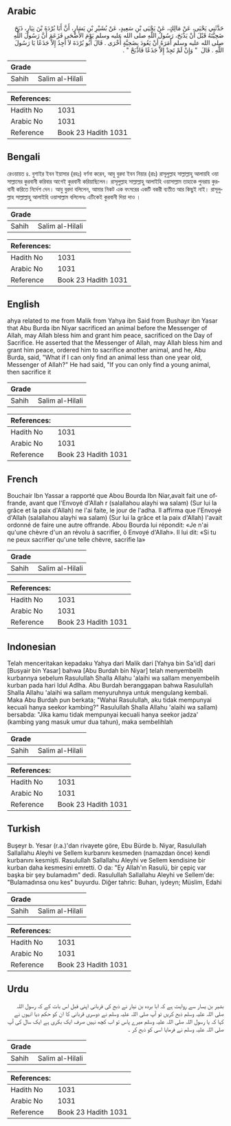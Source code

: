 ## Arabic


<div dir="rtl" lang="ar" style={{fontSize:'larger',backgroundColor:'#f8f9fa',padding:20}}>
حَدَّثَنِي يَحْيَى، عَنْ مَالِكٍ، عَنْ يَحْيَى بْنِ سَعِيدٍ، عَنْ بُشَيْرِ بْنِ يَسَارٍ، أَنَّ أَبَا بُرْدَةَ بْنَ نِيَارٍ، ذَبَحَ ضَحِيَّتَهُ قَبْلَ أَنْ يَذْبَحَ، رَسُولُ اللَّهِ صلى الله عليه وسلم يَوْمَ الأَضْحَى فَزَعَمَ أَنَّ رَسُولَ اللَّهِ صلى الله عليه وسلم أَمَرَهُ أَنْ يَعُودَ بِضَحِيَّةٍ أُخْرَى ‏.‏ قَالَ أَبُو بُرْدَةَ لاَ أَجِدُ إِلاَّ جَذَعًا يَا رَسُولَ اللَّهِ ‏.‏ قَالَ ‏ "‏ وَإِنْ لَمْ تَجِدْ إِلاَّ جَذَعًا فَاذْبَحْ ‏"‏ ‏.‏
</div>
<div style={{backgroundColor:'#f8f9fa',padding:20, marginBottom: 10}}><table> <thead> <tr> <th>Grade</th> <th></th> </tr> </thead> <tbody> <tr><td>Sahih</td><td>Salim al-Hilali</td></tr></tbody></table><table> <thead> <tr> <th>References:</th> <th></th> </tr> </thead> <tbody><tr><td>Hadith No</td><td>1031</td></tr><tr><td>Arabic No</td><td>1031</td></tr><tr><td>Reference</td><td>Book 23 Hadith 1031</td></tr></tbody></table></div>

## Bengali


<div dir="ltr" lang="bn" style={{fontSize:'larger',backgroundColor:'#f8f9fa',padding:20}}>
রেওয়ায়ত ৪. বুশাইর ইবন ইয়াসার (রহঃ) বর্ণনা করেন, আবু বুরদা ইবন নিয়ার (রাঃ) রাসূলুল্লাহ সাল্লাল্লাহু আলায়হি ওয়া সাল্লামের কুরবানী করিবার আগেই কুরবানী করিয়াছিলেন। রাসূলুল্লাহ সাল্লাল্লাহু আলাইহি ওয়াসাল্লাম তাহাকে পুনরায় কুরবানী করিতে নির্দেশ দেন। আবু বুরদা বলিলেন, আমার নিকট এক বৎসরের একটি বকরী ব্যতীত আর কিছুই নাই। রাসূলুল্লাহ সাল্লাল্লাহু আলাইহি ওয়াসাল্লাম বলিলেনঃ এটিকেই কুরবানী দিয়া দাও ।
</div>
<div style={{backgroundColor:'#f8f9fa',padding:20, marginBottom: 10}}><table> <thead> <tr> <th>Grade</th> <th></th> </tr> </thead> <tbody> <tr><td>Sahih</td><td>Salim al-Hilali</td></tr></tbody></table><table> <thead> <tr> <th>References:</th> <th></th> </tr> </thead> <tbody><tr><td>Hadith No</td><td>1031</td></tr><tr><td>Arabic No</td><td>1031</td></tr><tr><td>Reference</td><td>Book 23 Hadith 1031</td></tr></tbody></table></div>

## English


<div dir="ltr" lang="en" style={{fontSize:'larger',backgroundColor:'#f8f9fa',padding:20}}>
ahya related to me from Malik from Yahya ibn Said from Bushayr ibn Yasar that Abu Burda ibn Niyar sacrificed an animal before the Messenger of Allah, may Allah bless him and grant him peace, sacrificed on the Day of Sacrifice. He asserted that the Messenger of Allah, may Allah bless him and grant him peace, ordered him to sacrifice another animal, and he, Abu Burda, said, "What if I can only find an animal less than one year old, Messenger of Allah?" He had said, "If you can only find a young animal, then sacrifice it
</div>
<div style={{backgroundColor:'#f8f9fa',padding:20, marginBottom: 10}}><table> <thead> <tr> <th>Grade</th> <th></th> </tr> </thead> <tbody> <tr><td>Sahih</td><td>Salim al-Hilali</td></tr></tbody></table><table> <thead> <tr> <th>References:</th> <th></th> </tr> </thead> <tbody><tr><td>Hadith No</td><td>1031</td></tr><tr><td>Arabic No</td><td>1031</td></tr><tr><td>Reference</td><td>Book 23 Hadith 1031</td></tr></tbody></table></div>

## French


<div dir="ltr" lang="fr" style={{fontSize:'larger',backgroundColor:'#f8f9fa',padding:20}}>
Bouchair Ibn Yassar a rapporté que Abou Bourda Ibn Niar,avait fait une offrande, avant que l'Envoyé d'Allah r (salallahou alayhi wa salam) (Sur lui la grâce et la paix d'Allah) ne l'ai faite, le jour de l'adha. Il affirma que l'Envoyé d'Allah (salallahou alayhi wa salam) (Sur lui la grâce et la paix d'Allah) l'avait ordonné de faire une autre offrande. Abou Bourda lui répondit: «Je n'ai qu'une chèvre d'un an révolu à sacrifier, ô Envoyé d'Allah». Il lui dit: «Si tu ne peux sacrifier qu'une telle chèvre, sacrifie la»
</div>
<div style={{backgroundColor:'#f8f9fa',padding:20, marginBottom: 10}}><table> <thead> <tr> <th>Grade</th> <th></th> </tr> </thead> <tbody> <tr><td>Sahih</td><td>Salim al-Hilali</td></tr></tbody></table><table> <thead> <tr> <th>References:</th> <th></th> </tr> </thead> <tbody><tr><td>Hadith No</td><td>1031</td></tr><tr><td>Arabic No</td><td>1031</td></tr><tr><td>Reference</td><td>Book 23 Hadith 1031</td></tr></tbody></table></div>

## Indonesian


<div dir="ltr" lang="id" style={{fontSize:'larger',backgroundColor:'#f8f9fa',padding:20}}>
Telah menceritakan kepadaku Yahya dari Malik dari [Yahya bin Sa'id] dari [Busyair bin Yasar] bahwa [Abu Burdah bin Niyar] telah menyembelih kurbannya sebelum Rasulullah Shalla Allahu 'alaihi wa sallam menyembelih kurban pada hari Idul Adlha. Abu Burdah beranggapan bahwa Rasulullah Shalla Allahu 'alaihi wa sallam menyuruhnya untuk mengulang kembali. Maka Abu Burdah pun berkata; "Wahai Rasulullah, aku tidak mempunyai kecuali hanya seekor kambing?" Rasulullah Shalla Allahu 'alaihi wa sallam) bersabda: "Jika kamu tidak mempunyai kecuali hanya seekor jadza' (kambing yang masuk umur dua tahun), maka sembelihlah
</div>
<div style={{backgroundColor:'#f8f9fa',padding:20, marginBottom: 10}}><table> <thead> <tr> <th>Grade</th> <th></th> </tr> </thead> <tbody> <tr><td>Sahih</td><td>Salim al-Hilali</td></tr></tbody></table><table> <thead> <tr> <th>References:</th> <th></th> </tr> </thead> <tbody><tr><td>Hadith No</td><td>1031</td></tr><tr><td>Arabic No</td><td>1031</td></tr><tr><td>Reference</td><td>Book 23 Hadith 1031</td></tr></tbody></table></div>

## Turkish


<div dir="ltr" lang="tr" style={{fontSize:'larger',backgroundColor:'#f8f9fa',padding:20}}>
Buşeyr b. Yesar (r.a.)'dan rivayete göre, Ebu Bürde b. Niyar, Rasulullah Sallallahu Aleyhi ve Sellem kurbanını kesmeden (namazdan önce) kendi kurbanını kesmişti. Rasulullah Sallallahu Aleyhi ve Sellem kendisine bir kurban daha kesmesini emretti. O da: "Ey Allah'ın Rasulü, bir çepiç var başka bir şey bulamadım" dedi. Rasulullah Sallallahu Aleyhi ve Sellem'de: "Bulamadınsa onu kes" buyurdu. Diğer tahric: Buharı, iydeyn; Müslim, Edahi
</div>
<div style={{backgroundColor:'#f8f9fa',padding:20, marginBottom: 10}}><table> <thead> <tr> <th>Grade</th> <th></th> </tr> </thead> <tbody> <tr><td>Sahih</td><td>Salim al-Hilali</td></tr></tbody></table><table> <thead> <tr> <th>References:</th> <th></th> </tr> </thead> <tbody><tr><td>Hadith No</td><td>1031</td></tr><tr><td>Arabic No</td><td>1031</td></tr><tr><td>Reference</td><td>Book 23 Hadith 1031</td></tr></tbody></table></div>

## Urdu


<div dir="rtl" lang="ur" style={{fontSize:'larger',backgroundColor:'#f8f9fa',padding:20}}>
بشیر بن یسار سے روایت ہے کہ ابا بردہ بن نیار نے ذبح کی قربانی اپنی قبل اس بات کے کہ رسول اللہ صلی اللہ علیہ وسلم ذبح کریں تو آپ صلی اللہ علیہ وسلم نے دوسری قربانی کا ان کو حکم دیا انہوں نے کہا کہ یا رسول اللہ صلی اللہ علیہ وسلم میرے پاس تو اب کچھ نہیں صرف ایک بکری ہے ایک سال کی آپ صلی اللہ علیہ وسلم نے فرمایا اسی کو ذبح کر ۔
</div>
<div style={{backgroundColor:'#f8f9fa',padding:20, marginBottom: 10}}><table> <thead> <tr> <th>Grade</th> <th></th> </tr> </thead> <tbody> <tr><td>Sahih</td><td>Salim al-Hilali</td></tr></tbody></table><table> <thead> <tr> <th>References:</th> <th></th> </tr> </thead> <tbody><tr><td>Hadith No</td><td>1031</td></tr><tr><td>Arabic No</td><td>1031</td></tr><tr><td>Reference</td><td>Book 23 Hadith 1031</td></tr></tbody></table></div>